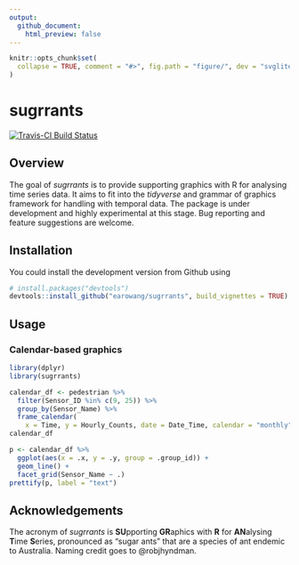 ```yaml
---
output:
  github_document:
    html_preview: false
---
```


<!-- README.md is generated from README.Rmd. Please edit that file -->

```r
knitr::opts_chunk$set(
  collapse = TRUE, comment = "#>", fig.path = "figure/", dev = "svglite"
)
```

# sugrrants

[![Travis-CI Build Status](https://travis-ci.org/earowang/sugrrants.svg?branch=master)](https://travis-ci.org/earowang/sugrrants)

## Overview

The goal of *sugrrants* is to provide supporting graphics with R for analysing time series data. It aims to fit into the *tidyverse* and grammar of graphics framework for handling with temporal data. The package is under development and highly experimental at this stage. Bug reporting and feature suggestions are welcome.

## Installation

You could install the development version from Github using

```r
# install.packages("devtools")
devtools::install_github("earowang/sugrrants", build_vignettes = TRUE)
```

## Usage

### Calendar-based graphics

```r
library(dplyr)
library(sugrrants)

calendar_df <- pedestrian %>%
  filter(Sensor_ID %in% c(9, 25)) %>%
  group_by(Sensor_Name) %>%
  frame_calendar(
    x = Time, y = Hourly_Counts, date = Date_Time, calendar = "monthly")
calendar_df
```

```r
p <- calendar_df %>%
  ggplot(aes(x = .x, y = .y, group = .group_id)) +
  geom_line() +
  facet_grid(Sensor_Name ~ .)
prettify(p, label = "text")
```

## Acknowledgements

The acronym of *sugrrants* is **SU**pporting **GR**aphics with **R** for **AN**alysing **T**ime **S**eries, pronounced as "sugar ants" that are a species of ant endemic to Australia. Naming credit goes to @robjhyndman.
